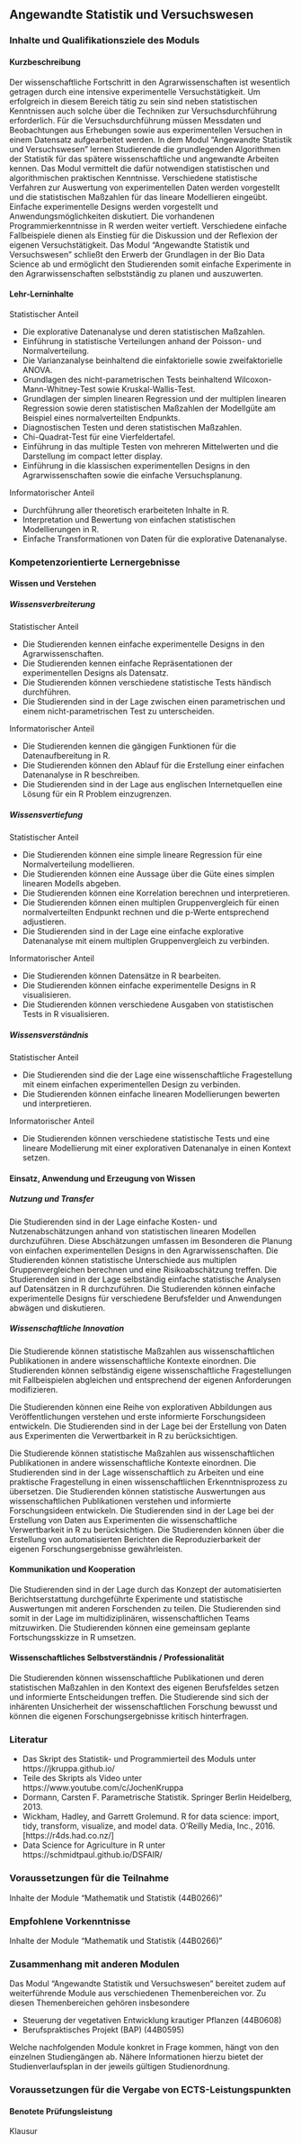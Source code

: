 ## Angewandte Statistik und Versuchswesen {#sec-module-angewandte}

### Inhalte und Qualifikationsziele des Moduls

#### Kurzbeschreibung

Der wissenschaftliche Fortschritt in den Agrarwissenschaften ist wesentlich getragen durch eine intensive experimentelle Versuchstätigkeit. Um erfolgreich in diesem Bereich tätig zu sein sind neben statistischen Kenntnissen auch solche über die Techniken zur Versuchsdurchführung erforderlich. Für die Versuchsdurchführung müssen Messdaten und Beobachtungen aus Erhebungen sowie aus experimentellen Versuchen in einem Datensatz aufgearbeitet werden. In dem Modul "Angewandte Statistik und Versuchswesen" lernen Studierende die grundlegenden Algorithmen der Statistik für das spätere wissenschaftliche und angewandte Arbeiten kennen. Das Modul vermittelt die dafür notwendigen statistischen und algorithmischen praktischen Kenntnisse. Verschiedene statistische Verfahren zur Auswertung von experimentellen Daten werden vorgestellt und die statistischen Maßzahlen für das lineare Modellieren eingeübt. Einfache experimentelle Designs werden vorgestellt und Anwendungsmöglichkeiten diskutiert. Die vorhandenen Programmierkenntnisse in R werden weiter vertieft. Verschiedene einfache Fallbeispiele dienen als Einstieg für die Diskussion und der Reflexion der eigenen Versuchstätigkeit. Das Modul "Angewandte Statistik und Versuchswesen" schließt den Erwerb der Grundlagen in der Bio Data Science ab und ermöglicht den Studierenden somit einfache Experimente in den Agrarwissenschaften selbstständig zu planen und auszuwerten.

#### Lehr-Lerninhalte

Statistischer Anteil

-   Die explorative Datenanalyse und deren statistischen Maßzahlen.
-   Einführung in statistische Verteilungen anhand der Poisson- und Normalverteilung.
-   Die Varianzanalyse beinhaltend die einfaktorielle sowie zweifaktorielle ANOVA.
-   Grundlagen des nicht-parametrischen Tests beinhaltend Wilcoxon-Mann-Whitney-Test sowie Kruskal-Wallis-Test.
-   Grundlagen der simplen linearen Regression und der multiplen linearen Regression sowie deren statistischen Maßzahlen der Modellgüte am Beispiel eines normalverteilten Endpunkts.
-   Diagnostischen Testen und deren statistischen Maßzahlen.
-   Chi-Quadrat-Test für eine Vierfeldertafel.
-   Einführung in das multiple Testen von mehreren Mittelwerten und die Darstellung im compact letter display.
-   Einführung in die klassischen experimentellen Designs in den Agrarwissenschaften sowie die einfache Versuchsplanung.

Informatorischer Anteil

-   Durchführung aller theoretisch erarbeiteten Inhalte in R.
-   Interpretation und Bewertung von einfachen statistischen Modellierungen in R.
-   Einfache Transformationen von Daten für die explorative Datenanalyse.

### Kompetenzorientierte Lernergebnisse

#### Wissen und Verstehen

##### Wissensverbreiterung

Statistischer Anteil

-   Die Studierenden kennen einfache experimentelle Designs in den Agrarwissenschaften.
-   Die Studierenden kennen einfache Repräsentationen der experimentellen Designs als Datensatz.
-   Die Studierenden können verschiedene statistische Tests händisch durchführen.
-   Die Studierenden sind in der Lage zwischen einen parametrischen und einem nicht-parametrischen Test zu unterscheiden.

Informatorischer Anteil

-   Die Studierenden kennen die gängigen Funktionen für die Datenaufbereitung in R.
-   Die Studierenden können den Ablauf für die Erstellung einer einfachen Datenanalyse in R beschreiben.
-   Die Studierenden sind in der Lage aus englischen Internetquellen eine Lösung für ein R Problem einzugrenzen.

##### Wissensvertiefung

Statistischer Anteil

-   Die Studierenden können eine simple lineare Regression für eine Normalverteilung modellieren.
-   Die Studierenden können eine Aussage über die Güte eines simplen linearen Modells abgeben.
-   Die Studierenden können eine Korrelation berechnen und interpretieren.
-   Die Studierenden können einen multiplen Gruppenvergleich für einen normalverteilten Endpunkt rechnen und die p-Werte entsprechend adjustieren.
-   Die Studierenden sind in der Lage eine einfache explorative Datenanalyse mit einem multiplen Gruppenvergleich zu verbinden.

Informatorischer Anteil

-   Die Studierenden können Datensätze in R bearbeiten.
-   Die Studierenden können einfache experimentelle Designs in R visualisieren.
-   Die Studierenden können verschiedene Ausgaben von statistischen Tests in R visualisieren.

##### Wissensverständnis

Statistischer Anteil

-   Die Studierenden sind die der Lage eine wissenschaftliche Fragestellung mit einem einfachen experimentellen Design zu verbinden.
-   Die Studierenden können einfache linearen Modellierungen bewerten und interpretieren.

Informatorischer Anteil

-   Die Studierenden können verschiedene statistische Tests und eine lineare Modellierung mit einer explorativen Datenanalye in einen Kontext setzen.

#### Einsatz, Anwendung und Erzeugung von Wissen

##### Nutzung und Transfer

Die Studierenden sind in der Lage einfache Kosten- und Nutzenabschätzungen anhand von statistischen linearen Modellen durchzuführen. Diese Abschätzungen umfassen im Besonderen die Planung von einfachen experimentellen Designs in den Agrarwissenschaften. Die Studierenden können statistische Unterschiede aus multiplen Gruppenvergleichen berechnen und eine Risikoabschätzung treffen. Die Studierenden sind in der Lage selbständig einfache statistische Analysen auf Datensätzen in R durchzuführen. Die Studierenden können einfache experimentelle Designs für verschiedene Berufsfelder und Anwendungen abwägen und diskutieren.

##### Wissenschaftliche Innovation

Die Studierende können statistische Maßzahlen aus wissenschaftlichen Publikationen in andere wissenschaftliche Kontexte einordnen. Die Studierenden können selbständig eigene wissenschaftliche Fragestellungen mit Fallbeispielen abgleichen und entsprechend der eigenen Anforderungen modifizieren.

Die Studierenden können eine Reihe von explorativen Abbildungen aus Veröffentlichungen verstehen und erste informierte Forschungsideen entwickeln. Die Studierenden sind in der Lage bei der Erstellung von Daten aus Experimenten die Verwertbarkeit in R zu berücksichtigen.

Die Studierende können statistische Maßzahlen aus wissenschaftlichen Publikationen in andere wissenschaftliche Kontexte einordnen. Die Studierenden sind in der Lage wissenschaftlich zu Arbeiten und eine praktische Fragestellung in einen wissenschaftlichen Erkenntnisprozess zu übersetzen. Die Studierenden können statistische Auswertungen aus wissenschaftlichen Publikationen verstehen und informierte Forschungsideen entwickeln. Die Studierenden sind in der Lage bei der Erstellung von Daten aus Experimenten die wissenschaftliche Verwertbarkeit in R zu berücksichtigen. Die Studierenden können über die Erstellung von automatisierten Berichten die Reproduzierbarkeit der eigenen Forschungsergebnisse gewährleisten.

#### Kommunikation und Kooperation

Die Studierenden sind in der Lage durch das Konzept der automatisierten Berichtserstattung durchgeführte Experimente und statistische Auswertungen mit anderen Forschenden zu teilen. Die Studierenden sind somit in der Lage im multidiziplinären, wissenschaftlichen Teams mitzuwirken. Die Studierenden können eine gemeinsam geplante Fortschungsskizze in R umsetzen.

#### Wissenschaftliches Selbstverständnis / Professionalität

Die Studierenden können wissenschaftliche Publikationen und deren statistischen Maßzahlen in den Kontext des eigenen Berufsfeldes setzen und informierte Entscheidungen treffen. Die Studierende sind sich der inhärenten Unsicherheit der wissenschaftlichen Forschung bewusst und können die eigenen Forschungsergebnisse kritisch hinterfragen.

### Literatur

-   Das Skript des Statistik- und Programmierteil des Moduls unter https://jkruppa.github.io/
-   Teile des Skripts als Video unter https://www.youtube.com/c/JochenKruppa
-   Dormann, Carsten F. Parametrische Statistik. Springer Berlin Heidelberg, 2013.
-   Wickham, Hadley, and Garrett Grolemund. R for data science: import, tidy, transform, visualize, and model data. O'Reilly Media, Inc., 2016. \[https://r4ds.had.co.nz/\]
-   Data Science for Agriculture in R unter https://schmidtpaul.github.io/DSFAIR/

### Voraussetzungen für die Teilnahme

Inhalte der Module "Mathematik und Statistik (44B0266)"

### Empfohlene Vorkenntnisse

Inhalte der Module "Mathematik und Statistik (44B0266)"

### Zusammenhang mit anderen Modulen

Das Modul "Angewandte Statistik und Versuchswesen" bereitet zudem auf weiterführende Module aus verschiedenen Themenbereichen vor. Zu diesen Themenbereichen gehören insbesondere

-   Steuerung der vegetativen Entwicklung krautiger Pflanzen (44B0608)
-   Berufspraktisches Projekt (BAP) (44B0595)

Welche nachfolgenden Module konkret in Frage kommen, hängt von den einzelnen Studiengängen ab. Nähere Informationen hierzu bietet der Studienverlaufsplan in der jeweils gültigen Studienordnung.

### Voraussetzungen für die Vergabe von ECTS-Leistungspunkten

#### Benotete Prüfungsleistung

Klausur
